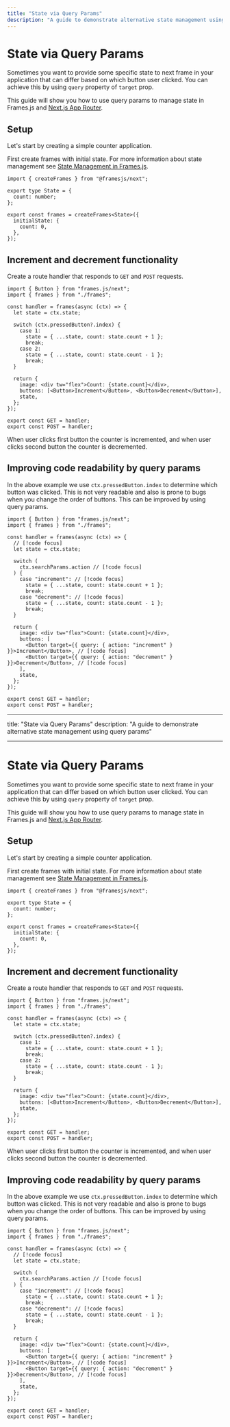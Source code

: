 ```yaml
---
title: "State via Query Params"
description: "A guide to demonstrate alternative state management using query params"
---
```



# State via Query Params

Sometimes you want to provide some specific state to next frame in your application that can differ based on which button user clicked. You can achieve this by using `query` property of `target` prop.

This guide will show you how to use query params to manage state in Frames.js and [Next.js App Router](/reference/core/next).

<Example url="http://localhost:3000/examples/new-api-state-via-query-params" />

## Setup

Let's start by creating a simple counter application.

First create frames with initial state. For more information about state management see [State Management in Frames.js](/guides/state-management).

```tsx [app/frames/frames.ts]
import { createFrames } from "@framesjs/next";

export type State = {
  count: number;
};

export const frames = createFrames<State>({
  initialState: {
    count: 0,
  },
});
```

## Increment and decrement functionality

Create a route handler that responds to `GET` and `POST` requests.

```tsx [app/frames/route.tsx]
import { Button } from "frames.js/next";
import { frames } from "./frames";

const handler = frames(async (ctx) => {
  let state = ctx.state;

  switch (ctx.pressedButton?.index) {
    case 1:
      state = { ...state, count: state.count + 1 };
      break;
    case 2:
      state = { ...state, count: state.count - 1 };
      break;
  }

  return {
    image: <div tw="flex">Count: {state.count}</div>,
    buttons: [<Button>Increment</Button>, <Button>Decrement</Button>],
    state,
  };
});

export const GET = handler;
export const POST = handler;
```

When user clicks first button the counter is incremented, and when user clicks second button the counter is decremented.

## Improving code readability by query params

In the above example we use `ctx.pressedButton.index` to determine which button was clicked. This is not very readable and also is prone to bugs when you change the order of buttons. This can be improved by using query params.

```tsx [app/frames/route.tsx]
import { Button } from "frames.js/next";
import { frames } from "./frames";

const handler = frames(async (ctx) => {
  // [!code focus]
  let state = ctx.state;

  switch (
    ctx.searchParams.action // [!code focus]
  ) {
    case "increment": // [!code focus]
      state = { ...state, count: state.count + 1 };
      break;
    case "decrement": // [!code focus]
      state = { ...state, count: state.count - 1 };
      break;
  }

  return {
    image: <div tw="flex">Count: {state.count}</div>,
    buttons: [
      <Button target={{ query: { action: "increment" } }}>Increment</Button>, // [!code focus]
      <Button target={{ query: { action: "decrement" } }}>Decrement</Button>, // [!code focus]
    ],
    state,
  };
});

export const GET = handler;
export const POST = handler;
```

---

title: "State via Query Params"
description: "A guide to demonstrate alternative state management using query params"

---

# State via Query Params

Sometimes you want to provide some specific state to next frame in your application that can differ based on which button user clicked. You can achieve this by using `query` property of `target` prop.

This guide will show you how to use query params to manage state in Frames.js and [Next.js App Router](/reference/core/next).

## Setup

Let's start by creating a simple counter application.

First create frames with initial state. For more information about state management see [State Management in Frames.js](/guides/state-management).

```tsx [app/frames/frames.ts]
import { createFrames } from "@framesjs/next";

export type State = {
  count: number;
};

export const frames = createFrames<State>({
  initialState: {
    count: 0,
  },
});
```

## Increment and decrement functionality

Create a route handler that responds to `GET` and `POST` requests.

```tsx [app/frames/route.tsx]
import { Button } from "frames.js/next";
import { frames } from "./frames";

const handler = frames(async (ctx) => {
  let state = ctx.state;

  switch (ctx.pressedButton?.index) {
    case 1:
      state = { ...state, count: state.count + 1 };
      break;
    case 2:
      state = { ...state, count: state.count - 1 };
      break;
  }

  return {
    image: <div tw="flex">Count: {state.count}</div>,
    buttons: [<Button>Increment</Button>, <Button>Decrement</Button>],
    state,
  };
});

export const GET = handler;
export const POST = handler;
```

When user clicks first button the counter is incremented, and when user clicks second button the counter is decremented.

## Improving code readability by query params

In the above example we use `ctx.pressedButton.index` to determine which button was clicked. This is not very readable and also is prone to bugs when you change the order of buttons. This can be improved by using query params.

```tsx [app/frames/route.tsx]
import { Button } from "frames.js/next";
import { frames } from "./frames";

const handler = frames(async (ctx) => {
  // [!code focus]
  let state = ctx.state;

  switch (
    ctx.searchParams.action // [!code focus]
  ) {
    case "increment": // [!code focus]
      state = { ...state, count: state.count + 1 };
      break;
    case "decrement": // [!code focus]
      state = { ...state, count: state.count - 1 };
      break;
  }

  return {
    image: <div tw="flex">Count: {state.count}</div>,
    buttons: [
      <Button target={{ query: { action: "increment" } }}>Increment</Button>, // [!code focus]
      <Button target={{ query: { action: "decrement" } }}>Decrement</Button>, // [!code focus]
    ],
    state,
  };
});

export const GET = handler;
export const POST = handler;
```
